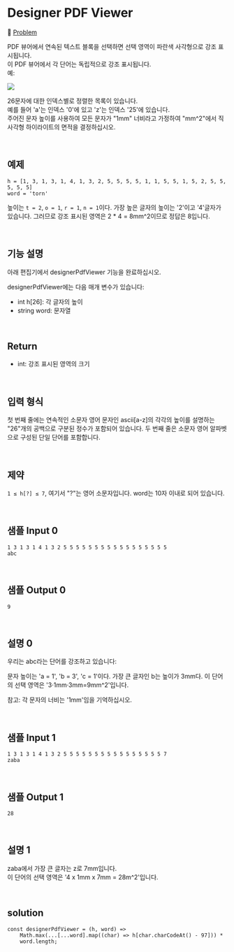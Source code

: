 # Designer PDF Viewer

🔗 [Problem](https://www.hackerrank.com/challenges/designer-pdf-viewer/problem?isFullScreen=true)

PDF 뷰어에서 연속된 텍스트 블록을 선택하면 선택 영역이 파란색 사각형으로 강조 표시됩니다.  
이 PDF 뷰어에서 각 단어는 독립적으로 강조 표시됩니다.  
예:

![](https://s3.amazonaws.com/hr-challenge-images/22869/1471640108-6c01750b16-PDF-highighting.png)

26문자에 대한 인덱스별로 정렬한 목록이 있습니다.  
예를 들어 'a'는 인덱스 '0'에 있고 'z'는 인덱스 '25'에 있습니다.  
주어진 문자 높이를 사용하여 모든 문자가 "1mm" 너비라고 가정하여 "mm^2"에서 직사각형 하이라이트의 면적을 결정하십시오.

<br />

## 예제

```
h = [1, 3, 1, 3, 1, 4, 1, 3, 2, 5, 5, 5, 5, 1, 1, 5, 5, 1, 5, 2, 5, 5, 5, 5, 5]
word = 'torn'
```

높이는 `t = 2`, `o = 1`, `r = 1`, `n = 1`이다.
가장 높은 글자의 높이는 '2'이고 '4'글자가 있습니다.
그러므로 강조 표시된 영역은 2 \* 4 = 8mm^2이므로 정답은 8입니다.

<br />

## 기능 설명

아래 편집기에서 designerPdfViewer 기능을 완료하십시오.

designerPdfViewer에는 다음 매개 변수가 있습니다:

- int h[26]: 각 글자의 높이
- string word: 문자열

<br />

## Return

- int: 강조 표시된 영역의 크기

<br />

## 입력 형식

첫 번째 줄에는 연속적인 소문자 영어 문자인 ascii[a-z]의 각각의 높이를 설명하는 "26"개의 공백으로 구분된 정수가 포함되어 있습니다.
두 번째 줄은 소문자 영어 알파벳으로 구성된 단일 단어를 포함합니다.

<br />

## 제약

`1 ≤ h[?] ≤ 7`, 여기서 "?"는 영어 소문자입니다.
word는 10자 이내로 되어 있습니다.

<br />

## 샘플 Input 0

```
1 3 1 3 1 4 1 3 2 5 5 5 5 5 5 5 5 5 5 5 5 5 5 5 5 5
abc
```

<br />

## 샘플 Output 0

```
9
```

<br />

## 설명 0

우리는 abc라는 단어를 강조하고 있습니다:

문자 높이는 'a = 1', 'b = 3', 'c = 1'이다. 가장 큰 글자인 b는 높이가 3mm다. 이 단어의 선택 영역은 '3·1mm·3mm=9mm^2'입니다.

참고: 각 문자의 너비는 '1mm'임을 기억하십시오.

<br />

## 샘플 Input 1

```
1 3 1 3 1 4 1 3 2 5 5 5 5 5 5 5 5 5 5 5 5 5 5 5 5 7
zaba
```

<br />

## 샘플 Output 1

```
28
```

<br />

## 설명 1

zaba에서 가장 큰 글자는 z로 7mm입니다.  
이 단어의 선택 영역은 '4 x 1mm x 7mm = 28m^2'입니다.

<br />

## solution

```JS
const designerPdfViewer = (h, word) =>
    Math.max(...[...word].map((char) => h[char.charCodeAt() - 97])) *
    word.length;
```

<br />
